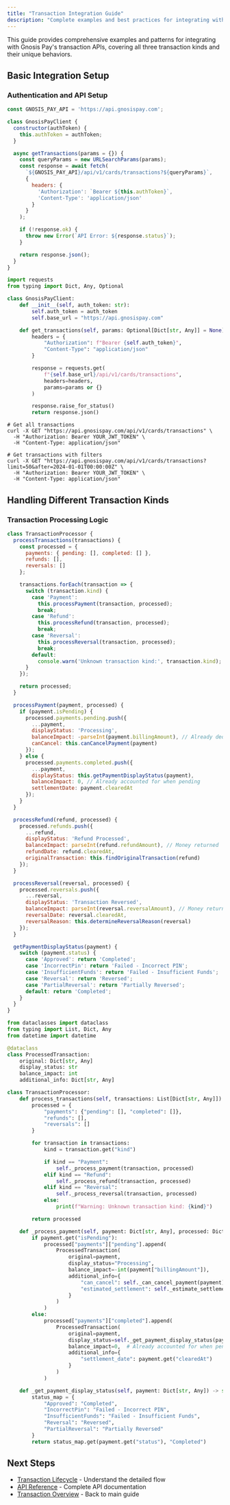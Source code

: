 ```yaml
---
title: "Transaction Integration Guide"
description: "Complete examples and best practices for integrating with Gnosis Pay transaction APIs"
---
```


This guide provides comprehensive examples and patterns for integrating with Gnosis Pay's transaction APIs, covering all three transaction kinds and their unique behaviors.

## Basic Integration Setup

### Authentication and API Setup

<CodeGroup>

```javascript JavaScript
const GNOSIS_PAY_API = 'https://api.gnosispay.com';

class GnosisPayClient {
  constructor(authToken) {
    this.authToken = authToken;
  }

  async getTransactions(params = {}) {
    const queryParams = new URLSearchParams(params);
    const response = await fetch(
      `${GNOSIS_PAY_API}/api/v1/cards/transactions?${queryParams}`,
      {
        headers: {
          'Authorization': `Bearer ${this.authToken}`,
          'Content-Type': 'application/json'
        }
      }
    );

    if (!response.ok) {
      throw new Error(`API Error: ${response.status}`);
    }

    return response.json();
  }
}
```

```python Python
import requests
from typing import Dict, Any, Optional

class GnosisPayClient:
    def __init__(self, auth_token: str):
        self.auth_token = auth_token
        self.base_url = "https://api.gnosispay.com"

    def get_transactions(self, params: Optional[Dict[str, Any]] = None) -> Dict[str, Any]:
        headers = {
            "Authorization": f"Bearer {self.auth_token}",
            "Content-Type": "application/json"
        }

        response = requests.get(
            f"{self.base_url}/api/v1/cards/transactions",
            headers=headers,
            params=params or {}
        )

        response.raise_for_status()
        return response.json()
```

```curl cURL
# Get all transactions
curl -X GET "https://api.gnosispay.com/api/v1/cards/transactions" \
  -H "Authorization: Bearer YOUR_JWT_TOKEN" \
  -H "Content-Type: application/json"

# Get transactions with filters
curl -X GET "https://api.gnosispay.com/api/v1/cards/transactions?limit=50&after=2024-01-01T00:00:00Z" \
  -H "Authorization: Bearer YOUR_JWT_TOKEN" \
  -H "Content-Type: application/json"
```

</CodeGroup>

## Handling Different Transaction Kinds

### Transaction Processing Logic

<CodeGroup>

```javascript JavaScript
class TransactionProcessor {
  processTransactions(transactions) {
    const processed = {
      payments: { pending: [], completed: [] },
      refunds: [],
      reversals: []
    };

    transactions.forEach(transaction => {
      switch (transaction.kind) {
        case 'Payment':
          this.processPayment(transaction, processed);
          break;
        case 'Refund':
          this.processRefund(transaction, processed);
          break;
        case 'Reversal':
          this.processReversal(transaction, processed);
          break;
        default:
          console.warn('Unknown transaction kind:', transaction.kind);
      }
    });

    return processed;
  }

  processPayment(payment, processed) {
    if (payment.isPending) {
      processed.payments.pending.push({
        ...payment,
        displayStatus: 'Processing',
        balanceImpact: -parseInt(payment.billingAmount), // Already deducted
        canCancel: this.canCancelPayment(payment)
      });
    } else {
      processed.payments.completed.push({
        ...payment,
        displayStatus: this.getPaymentDisplayStatus(payment),
        balanceImpact: 0, // Already accounted for when pending
        settlementDate: payment.clearedAt
      });
    }
  }

  processRefund(refund, processed) {
    processed.refunds.push({
      ...refund,
      displayStatus: 'Refund Processed',
      balanceImpact: parseInt(refund.refundAmount), // Money returned
      refundDate: refund.clearedAt,
      originalTransaction: this.findOriginalTransaction(refund)
    });
  }

  processReversal(reversal, processed) {
    processed.reversals.push({
      ...reversal,
      displayStatus: 'Transaction Reversed',
      balanceImpact: parseInt(reversal.reversalAmount), // Money returned
      reversalDate: reversal.clearedAt,
      reversalReason: this.determineReversalReason(reversal)
    });
  }

  getPaymentDisplayStatus(payment) {
    switch (payment.status) {
      case 'Approved': return 'Completed';
      case 'IncorrectPin': return 'Failed - Incorrect PIN';
      case 'InsufficientFunds': return 'Failed - Insufficient Funds';
      case 'Reversal': return 'Reversed';
      case 'PartialReversal': return 'Partially Reversed';
      default: return 'Completed';
    }
  }
}
```

```python Python
from dataclasses import dataclass
from typing import List, Dict, Any
from datetime import datetime

@dataclass
class ProcessedTransaction:
    original: Dict[str, Any]
    display_status: str
    balance_impact: int
    additional_info: Dict[str, Any]

class TransactionProcessor:
    def process_transactions(self, transactions: List[Dict[str, Any]]) -> Dict[str, List]:
        processed = {
            "payments": {"pending": [], "completed": []},
            "refunds": [],
            "reversals": []
        }

        for transaction in transactions:
            kind = transaction.get("kind")

            if kind == "Payment":
                self._process_payment(transaction, processed)
            elif kind == "Refund":
                self._process_refund(transaction, processed)
            elif kind == "Reversal":
                self._process_reversal(transaction, processed)
            else:
                print(f"Warning: Unknown transaction kind: {kind}")

        return processed

    def _process_payment(self, payment: Dict[str, Any], processed: Dict):
        if payment.get("isPending"):
            processed["payments"]["pending"].append(
                ProcessedTransaction(
                    original=payment,
                    display_status="Processing",
                    balance_impact=-int(payment["billingAmount"]),
                    additional_info={
                        "can_cancel": self._can_cancel_payment(payment),
                        "estimated_settlement": self._estimate_settlement_time(payment)
                    }
                )
            )
        else:
            processed["payments"]["completed"].append(
                ProcessedTransaction(
                    original=payment,
                    display_status=self._get_payment_display_status(payment),
                    balance_impact=0,  # Already accounted for when pending
                    additional_info={
                        "settlement_date": payment.get("clearedAt")
                    }
                )
            )

    def _get_payment_display_status(self, payment: Dict[str, Any]) -> str:
        status_map = {
            "Approved": "Completed",
            "IncorrectPin": "Failed - Incorrect PIN",
            "InsufficientFunds": "Failed - Insufficient Funds",
            "Reversal": "Reversed",
            "PartialReversal": "Partially Reversed"
        }
        return status_map.get(payment.get("status"), "Completed")
```

</CodeGroup>


## Next Steps

- [Transaction Lifecycle](/transactions/lifecycle) - Understand the detailed flow
- [API Reference](/api-reference/transactions/list-card-transactions) - Complete API documentation
- [Transaction Overview](/transactions) - Back to main guide
